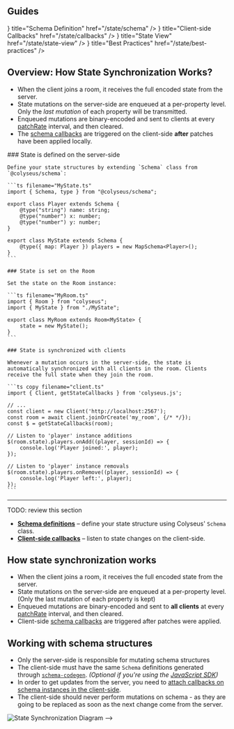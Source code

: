 
## Guides

<Cards>
    <Cards.Card icon={<FileBinaryIcon />} title="Schema Definition" href="/state/schema" />
    <Cards.Card icon={<CodeSquareIcon />} title="Client-side Callbacks" href="/state/callbacks" />
    <Cards.Card icon={<EyeIcon />} title="State View" href="/state/state-view" />
    <Cards.Card icon={<StarIcon />} title="Best Practices" href="/state/best-practices" />
</Cards>

## Overview: How State Synchronization Works?

- When the client joins a room, it receives the full encoded state from the server.
- State mutations on the server-side are enqueued at a per-property level. Only the _last mutation_ of each property will be transmitted.
- Enqueued mutations are binary-encoded and sent to clients at every [patchRate](/server/room/#patchrate-number) interval, and then cleared.
- The [schema callbacks](/state/callbacks) are triggered on the client-side **after** patches have been applied locally.

<Steps>
	### State is defined on the server-side

    Define your state structures by extending `Schema` class from `@colyseus/schema`:

    ```ts filename="MyState.ts"
    import { Schema, type } from "@colyseus/schema";

    export class Player extends Schema {
        @type("string") name: string;
        @type("number") x: number;
        @type("number") y: number;
    }

    export class MyState extends Schema {
        @type({ map: Player }) players = new MapSchema<Player>();
    }
    ```

    ### State is set on the Room

    Set the state on the Room instance:

    ```ts filename="MyRoom.ts"
    import { Room } from "colyseus";
    import { MyState } from "./MyState";

    export class MyRoom extends Room<MyState> {
        state = new MyState();
    }
    ```

    ### State is synchronized with clients

    Whenever a mutation occurs in the server-side, the state is automatically synchronized with all clients in the room. Clients receive the full state when they join the room.

    ```ts copy filename="client.ts"
    import { Client, getStateCallbacks } from 'colyseus.js';

    // ...
    const client = new Client('http://localhost:2567');
    const room = await client.joinOrCreate('my_room', {/* */});
    const $ = getStateCallbacks(room);

    // Listen to 'player' instance additions
    $(room.state).players.onAdd((player, sessionId) => {
        console.log('Player joined:', player);
    });

    // Listen to 'player' instance removals
    $(room.state).players.onRemove((player, sessionId) => {
        console.log('Player left:', player);
    });
    ```

</Steps>

---

TODO: review this section

- [**Schema definitions**](/state/schema) – define your state structure using Colyseus' `Schema` class.
- [**Client-side callbacks**](/state/callbacks) – listen to state changes on the client-side.

## How state synchronization works

- When the client joins a room, it receives the full encoded state from the server.
- State mutations on the server-side are enqueued at a per-property level. (Only the last mutation of each property is kept)
- Enqueued mutations are binary-encoded and sent to **all clients** at every [patchRate](/server/room/#patchrate-number) interval, and then cleared.
- Client-side [schema callbacks](/state/callbacks) are triggered after patches were applied.

## Working with schema structures

- Only the server-side is responsible for mutating schema structures
- The client-side must have the same `Schema` definitions generated through [`schema-codegen`](#client-side-schema-generation). _(Optional if you're using the [JavaScript SDK](/getting-started/javascript-client/))_
- In order to get updates from the server, you need to [attach callbacks on schema instances in the client-side](/state/callbacks).
- The client-side should never perform mutations on schema - as they are going to be replaced as soon as the next change come from the server.

![State Synchronization Diagram](/diagrams/state-sync.png) -->
